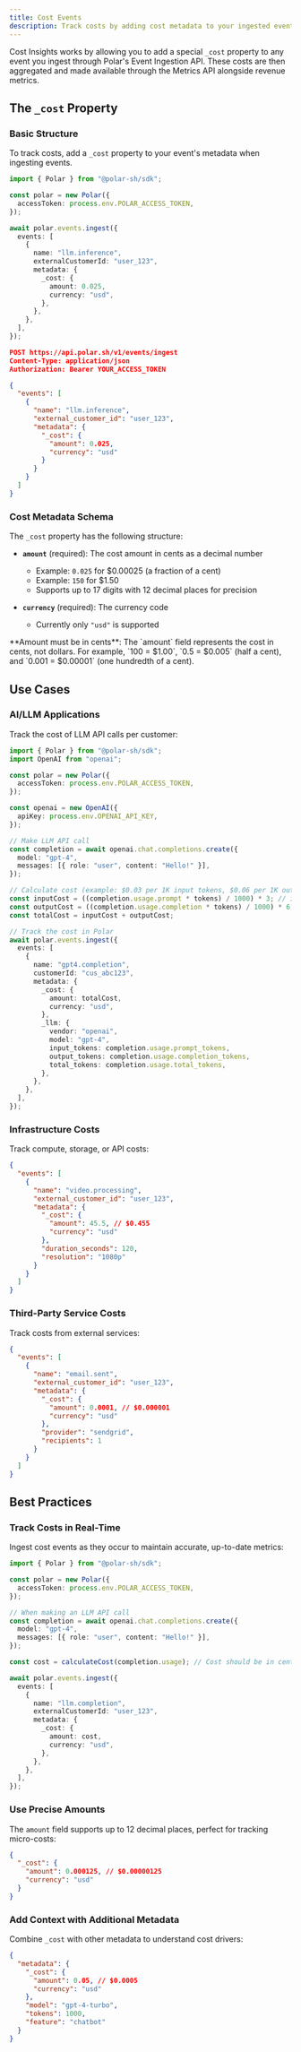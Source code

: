 ```yaml
---
title: Cost Events
description: Track costs by adding cost metadata to your ingested events
---
```


Cost Insights works by allowing you to add a special `_cost` property to any event you ingest through Polar's Event Ingestion API. These costs are then aggregated and made available through the Metrics API alongside revenue metrics.

## The `_cost` Property

### Basic Structure

To track costs, add a `_cost` property to your event's metadata when ingesting events.

```typescript TypeScript (SDK)
import { Polar } from "@polar-sh/sdk";

const polar = new Polar({
  accessToken: process.env.POLAR_ACCESS_TOKEN,
});

await polar.events.ingest({
  events: [
    {
      name: "llm.inference",
      externalCustomerId: "user_123",
      metadata: {
        _cost: {
          amount: 0.025,
          currency: "usd",
        },
      },
    },
  ],
});
```

```json cURL
POST https://api.polar.sh/v1/events/ingest
Content-Type: application/json
Authorization: Bearer YOUR_ACCESS_TOKEN

{
  "events": [
    {
      "name": "llm.inference",
      "external_customer_id": "user_123",
      "metadata": {
        "_cost": {
          "amount": 0.025,
          "currency": "usd"
        }
      }
    }
  ]
}
```

### Cost Metadata Schema

The `_cost` property has the following structure:

- **`amount`** (required): The cost amount in cents as a decimal number

  - Example: `0.025` for $0.00025 (a fraction of a cent)
  - Example: `150` for $1.50
  - Supports up to 17 digits with 12 decimal places for precision

- **`currency`** (required): The currency code
  - Currently only `"usd"` is supported

<Info>
  **Amount must be in cents**: The `amount` field represents the cost in cents,
  not dollars. For example, `100 = $1.00`, `0.5 = $0.005` (half a cent), and
  `0.001 = $0.00001` (one hundredth of a cent).
</Info>

## Use Cases

### AI/LLM Applications

Track the cost of LLM API calls per customer:

```typescript TypeScript
import { Polar } from "@polar-sh/sdk";
import OpenAI from "openai";

const polar = new Polar({
  accessToken: process.env.POLAR_ACCESS_TOKEN,
});

const openai = new OpenAI({
  apiKey: process.env.OPENAI_API_KEY,
});

// Make LLM API call
const completion = await openai.chat.completions.create({
  model: "gpt-4",
  messages: [{ role: "user", content: "Hello!" }],
});

// Calculate cost (example: $0.03 per 1K input tokens, $0.06 per 1K output tokens)
const inputCost = ((completion.usage.prompt * tokens) / 1000) * 3; // in cents
const outputCost = ((completion.usage.completion * tokens) / 1000) * 6; // in cents
const totalCost = inputCost + outputCost;

// Track the cost in Polar
await polar.events.ingest({
  events: [
    {
      name: "gpt4.completion",
      customerId: "cus_abc123",
      metadata: {
        _cost: {
          amount: totalCost,
          currency: "usd",
        },
        _llm: {
          vendor: "openai",
          model: "gpt-4",
          input_tokens: completion.usage.prompt_tokens,
          output_tokens: completion.usage.completion_tokens,
          total_tokens: completion.usage.total_tokens,
        },
      },
    },
  ],
});
```

### Infrastructure Costs

Track compute, storage, or API costs:

```json
{
  "events": [
    {
      "name": "video.processing",
      "external_customer_id": "user_123",
      "metadata": {
        "_cost": {
          "amount": 45.5, // $0.455
          "currency": "usd"
        },
        "duration_seconds": 120,
        "resolution": "1080p"
      }
    }
  ]
}
```

### Third-Party Service Costs

Track costs from external services:

```json
{
  "events": [
    {
      "name": "email.sent",
      "external_customer_id": "user_123",
      "metadata": {
        "_cost": {
          "amount": 0.0001, // $0.000001
          "currency": "usd"
        },
        "provider": "sendgrid",
        "recipients": 1
      }
    }
  ]
}
```

## Best Practices

### Track Costs in Real-Time

Ingest cost events as they occur to maintain accurate, up-to-date metrics:

```typescript TypeScript
import { Polar } from "@polar-sh/sdk";

const polar = new Polar({
  accessToken: process.env.POLAR_ACCESS_TOKEN,
});

// When making an LLM API call
const completion = await openai.chat.completions.create({
  model: "gpt-4",
  messages: [{ role: "user", content: "Hello!" }],
});

const cost = calculateCost(completion.usage); // Cost should be in cents

await polar.events.ingest({
  events: [
    {
      name: "llm.completion",
      externalCustomerId: "user_123",
      metadata: {
        _cost: {
          amount: cost,
          currency: "usd",
        },
      },
    },
  ],
});
```

### Use Precise Amounts

The `amount` field supports up to 12 decimal places, perfect for tracking micro-costs:

```json
{
  "_cost": {
    "amount": 0.000125, // $0.00000125
    "currency": "usd"
  }
}
```

### Add Context with Additional Metadata

Combine `_cost` with other metadata to understand cost drivers:

```json
{
  "metadata": {
    "_cost": {
      "amount": 0.05, // $0.0005
      "currency": "usd"
    },
    "model": "gpt-4-turbo",
    "tokens": 1000,
    "feature": "chatbot"
  }
}
```
